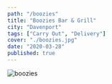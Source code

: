 ```yaml
---
path: "/boozies"
title: "Boozies Bar & Grill"
city: "Davenport"
tags: ["Carry Out", "Delivery"]
cover: "./boozies.jpg"
date: "2020-03-28"
published: true
---
```



<InfoCard
  name="Boozies Bar & Grill"
  street="114-1/2 West 3rd Street"
  city="Davenport, Iowa 52801"
  website="www.booziesdavenport.com"
  facebookUrl="https://www.facebook.com/Boozies-Bar-Grill-111548862219343/"
  phoneNumber="(563) 328-2929"
/>

![boozies](./boozies-2.png)
